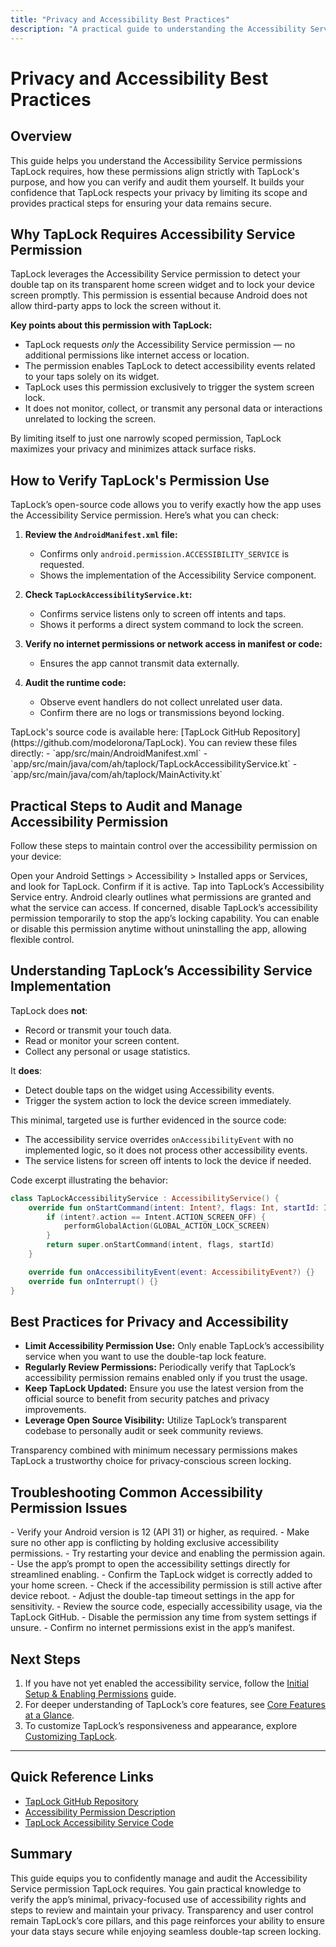 ```yaml
---
title: "Privacy and Accessibility Best Practices"
description: "A practical guide to understanding the Accessibility Service permissions TapLock requires, how to verify what’s being used, and reassuring steps you can take to audit permissions and privacy for maximum peace of mind."
---
```


# Privacy and Accessibility Best Practices

## Overview
This guide helps you understand the Accessibility Service permissions TapLock requires, how these permissions align strictly with TapLock's purpose, and how you can verify and audit them yourself. It builds your confidence that TapLock respects your privacy by limiting its scope and provides practical steps for ensuring your data remains secure.

## Why TapLock Requires Accessibility Service Permission

TapLock leverages the Accessibility Service permission to detect your double tap on its transparent home screen widget and to lock your device screen promptly. This permission is essential because Android does not allow third-party apps to lock the screen without it.

**Key points about this permission with TapLock:**

- TapLock requests *only* the Accessibility Service permission — no additional permissions like internet access or location.
- The permission enables TapLock to detect accessibility events related to your taps solely on its widget.
- TapLock uses this permission exclusively to trigger the system screen lock.
- It does not monitor, collect, or transmit any personal data or interactions unrelated to locking the screen.

<Tip>
By limiting itself to just one narrowly scoped permission, TapLock maximizes your privacy and minimizes attack surface risks.
</Tip>

## How to Verify TapLock's Permission Use

TapLock’s open-source code allows you to verify exactly how the app uses the Accessibility Service permission. Here’s what you can check:

1. **Review the `AndroidManifest.xml` file:**
   - Confirms only `android.permission.ACCESSIBILITY_SERVICE` is requested.
   - Shows the implementation of the Accessibility Service component.

2. **Check `TapLockAccessibilityService.kt`:**
   - Confirms service listens only to screen off intents and taps.
   - Shows it performs a direct system command to lock the screen.

3. **Verify no internet permissions or network access in manifest or code:**
   - Ensures the app cannot transmit data externally.

4. **Audit the runtime code:**
   - Observe event handlers do not collect unrelated user data.
   - Confirm there are no logs or transmissions beyond locking.

<Note>
TapLock's source code is available here: [TapLock GitHub Repository](https://github.com/modelorona/TapLock).
You can review these files directly:
- `app/src/main/AndroidManifest.xml`
- `app/src/main/java/com/ah/taplock/TapLockAccessibilityService.kt`
- `app/src/main/java/com/ah/taplock/MainActivity.kt`
</Note>

## Practical Steps to Audit and Manage Accessibility Permission

Follow these steps to maintain control over the accessibility permission on your device:

<Steps>
<Step title="Check if Accessibility Service is Enabled">
Open your Android Settings > Accessibility > Installed apps or Services, and look for TapLock. Confirm if it is active.
</Step>
<Step title="Review Accessibility Service Permissions">
Tap into TapLock’s Accessibility Service entry. Android clearly outlines what permissions are granted and what the service can access.
</Step>
<Step title="Disable or Revoke the Permission">
If concerned, disable TapLock’s accessibility permission temporarily to stop the app’s locking capability.
</Step>
</Steps>

<Tip>
You can enable or disable this permission anytime without uninstalling the app, allowing flexible control.
</Tip>

## Understanding TapLock’s Accessibility Service Implementation

TapLock does **not**: 

- Record or transmit your touch data.
- Read or monitor your screen content.
- Collect any personal or usage statistics.

It **does**: 

- Detect double taps on the widget using Accessibility events.
- Trigger the system action to lock the device screen immediately.

This minimal, targeted use is further evidenced in the source code:

- The accessibility service overrides `onAccessibilityEvent` with no implemented logic, so it does not process other accessibility events.
- The service listens for screen off intents to lock the device if needed.

Code excerpt illustrating the behavior:

```kotlin
class TapLockAccessibilityService : AccessibilityService() {
    override fun onStartCommand(intent: Intent?, flags: Int, startId: Int): Int {
        if (intent?.action == Intent.ACTION_SCREEN_OFF) {
            performGlobalAction(GLOBAL_ACTION_LOCK_SCREEN)
        }
        return super.onStartCommand(intent, flags, startId)
    }

    override fun onAccessibilityEvent(event: AccessibilityEvent?) {}
    override fun onInterrupt() {}
}
```

## Best Practices for Privacy and Accessibility

- **Limit Accessibility Permission Use:** Only enable TapLock’s accessibility service when you want to use the double-tap lock feature.
- **Regularly Review Permissions:** Periodically verify that TapLock’s accessibility permission remains enabled only if you trust the usage.
- **Keep TapLock Updated:** Ensure you use the latest version from the official source to benefit from security patches and privacy improvements.
- **Leverage Open Source Visibility:** Utilize TapLock’s transparent codebase to personally audit or seek community reviews.

<Tip>
Transparency combined with minimum necessary permissions makes TapLock a trustworthy choice for privacy-conscious screen locking.
</Tip>

## Troubleshooting Common Accessibility Permission Issues

<AccordionGroup title="Troubleshooting Accessibility Permissions">
<Accordion title="TapLock’s Accessibility Service Won’t Enable">
- Verify your Android version is 12 (API 31) or higher, as required.
- Make sure no other app is conflicting by holding exclusive accessibility permissions.
- Try restarting your device and enabling the permission again.
- Use the app’s prompt to open the accessibility settings directly for streamlined enabling.
</Accordion>

<Accordion title="Double Tap Not Detected After Enabling Service">
- Confirm the TapLock widget is correctly added to your home screen.
- Check if the accessibility permission is still active after device reboot.
- Adjust the double-tap timeout settings in the app for sensitivity.
</Accordion>

<Accordion title="Concerned About Data Privacy Despite Permission">
- Review the source code, especially accessibility usage, via the TapLock GitHub.
- Disable the permission any time from system settings if unsure.
- Confirm no internet permissions exist in the app’s manifest.
</Accordion>
</AccordionGroup>

## Next Steps

1. If you have not yet enabled the accessibility service, follow the [Initial Setup & Enabling Permissions](https://docs.example.com/getting-started/setup-and-installation/initial-setup-and-enabling-permissions) guide.
2. For deeper understanding of TapLock’s core features, see [Core Features at a Glance](https://docs.example.com/overview/how-it-works-architecture/core-features-overview).
3. To customize TapLock’s responsiveness and appearance, explore [Customizing TapLock](https://docs.example.com/getting-started/configuration-and-first-use/customizing-taplock).


---

## Quick Reference Links

- [TapLock GitHub Repository](https://github.com/modelorona/TapLock)
- [Accessibility Permission Description](https://developer.android.com/reference/android/accessibilityservice/AccessibilityService)
- [TapLock Accessibility Service Code](https://github.com/modelorona/TapLock/blob/main/app/src/main/java/com/ah/taplock/TapLockAccessibilityService.kt)


## Summary
This guide equips you to confidently manage and audit the Accessibility Service permission TapLock requires. You gain practical knowledge to verify the app’s minimal, privacy-focused use of accessibility rights and steps to review and maintain your privacy. Transparency and user control remain TapLock’s core pillars, and this page reinforces your ability to ensure your data stays secure while enjoying seamless double-tap screen locking.
